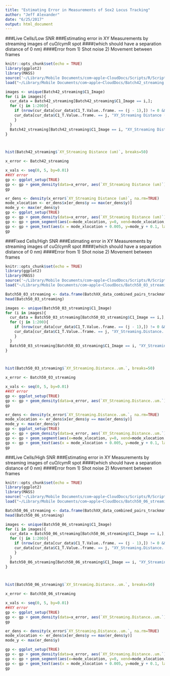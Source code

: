 ```yaml
---
title: "Estimating Error in Measurements of Sox2 Locus Tracking"
author: "Jeff Alexander"
date: "6/25/2017"
output: html_document
---
```

###Live Cells/Low SNR
###Estimating error in XY Measurements by streaming images of cuO/cymR spot
####(which should have a separation distance of 0 nm)
####Error from 1) Shot noise 2) Movement between frames

```r
knitr::opts_chunk$set(echo = TRUE)
library(ggplot2)
library(MASS)
source('~/Library/Mobile Documents/com~apple~CloudDocs/Scripts/R/Scripts/Rfunctions.R')
load("~/Library/Mobile Documents/com~apple~CloudDocs/Batch42_streaming.RData")
```

```r
images <- unique(Batch42_streaming$C1_Image)
for (i in images){
  cur_data = Batch42_streaming[Batch42_streaming$C1_Image == i,];
  for (j in 1:200){
    if (nrow(cur_data[cur_data$C1_T.Value..frame. == (j - 1),]) != 0 && nrow(cur_data[cur_data$C1_T.Value..frame. == j,]) != 0){
    cur_data[cur_data$C1_T.Value..frame. == j, "XY_Streaming Distance (um)"] <- sqrt((cur_data[cur_data$C1_T.Value..frame. == (j - 1), "C1_X.Value..um."] - cur_data[cur_data$C1_T.Value..frame. == j, "C1_X.Value..um."])^2 + (cur_data[cur_data$C1_T.Value..frame. == (j - 1), "C1_Y.Value..um."] - cur_data[cur_data$C1_T.Value..frame. == j, "C1_Y.Value..um."])^2);
    }
  }
  Batch42_streaming[Batch42_streaming$C1_Image == i, "XY_Streaming Distance (um)"] <- cur_data$`XY_Streaming Distance (um)`
}



hist(Batch42_streaming$`XY_Streaming Distance (um)`, breaks=50)
```

```r
x_error <- Batch42_streaming

x_vals <- seq(0, 5, by=0.01)
##XY error
gp <- ggplot_setup(TRUE)
gp <- gp + geom_density(data=x_error, aes(`XY_Streaming Distance (um)`), color="grey", fill="grey", alpha=0.3, size=1.0) + scale_x_continuous(limits=c(0,0.5), breaks=c(0, 0.1, 0.2, 0.3, 0.4, 0.5)) + xlab("XY Distance (um)") + ylab("Normalized Density") + theme(axis.line.x = element_line(size=1.2, color="white"), axis.line.y = element_line(size=1.2, color="white")) + scale_y_continuous(limits=c(0,15), breaks=c(0, 5, 10, 15))
gp
```
```r
er_dens <- density(x_error$`XY_Streaming Distance (um)`, na.rm=TRUE)
mode_xlocation <- er_dens$x[er_dens$y == max(er_dens$y)]
mode_y <- max(er_dens$y)
gp <- ggplot_setup(TRUE)
gp <- gp + geom_density(data=x_error, aes(`XY_Streaming Distance (um)`), color="grey", fill="grey", alpha=0.3, size=1.0) + scale_x_continuous(limits=c(0,0.5), breaks=c(0, 0.1, 0.2, 0.3, 0.4, 0.5)) + xlab("XY Distance (um)") + ylab("Normalized Density") + theme(axis.line.x = element_line(size=1.2, color="white"), axis.line.y = element_line(size=1.2, color="white")) + scale_y_continuous(limits=c(0,15), breaks=c(0, 5, 10, 15))
gp <- gp + geom_segment(aes(x=mode_xlocation, y=0, xend=mode_xlocation, yend=mode_y), linetype="dashed", color="white")
gp <- gp + geom_text(aes(x = mode_xlocation + 0.005, y=mode_y + 0.1, label=c("Mode (48 nm)")), color="white", angle=45, hjust="left", size=4)
gp
```

###Fixed Cells/High SNR
###Estimating error in XY Measurements by streaming images of cuO/cymR spot
####(which should have a separation distance of 0 nm)
####Error from 1) Shot noise 2) Movement between frames
```r
knitr::opts_chunk$set(echo = TRUE)
library(ggplot2)
library(MASS)
source('~/Library/Mobile Documents/com~apple~CloudDocs/Scripts/R/Scripts/Rfunctions.R')
load("~/Library/Mobile Documents/com~apple~CloudDocs/Batch50_03_streaming.Rdata")
```


```r
Batch50_03_streaming <- data.frame(BatchXX_data_combined_pairs_trackmate, "XY_Streaming.Distance..um."=NA)
head(Batch50_03_streaming)
```

```r
images <- unique(Batch50_03_streaming$C1_Image)
for (i in images){
  cur_data = Batch50_03_streaming[Batch50_03_streaming$C1_Image == i,];
  for (j in 1:200){
    if (nrow(cur_data[cur_data$C1_T.Value..frame. == (j - 1),]) != 0 && nrow(cur_data[cur_data$C1_T.Value..frame. == j,]) != 0){
    cur_data[cur_data$C1_T.Value..frame. == j, "XY_Streaming.Distance..um."] <- sqrt((cur_data[cur_data$C1_T.Value..frame. == (j - 1), "C1_X.Value..um."] - cur_data[cur_data$C1_T.Value..frame. == j, "C1_X.Value..um."])^2 + (cur_data[cur_data$C1_T.Value..frame. == (j - 1), "C1_Y.Value..um."] - cur_data[cur_data$C1_T.Value..frame. == j, "C1_Y.Value..um."])^2);
    }
  }
  Batch50_03_streaming[Batch50_03_streaming$C1_Image == i, "XY_Streaming.Distance..um."] <- cur_data$`XY_Streaming.Distance..um.`
}



hist(Batch50_03_streaming$`XY_Streaming.Distance..um.`, breaks=50)
```

```r
x_error <- Batch50_03_streaming

x_vals <- seq(0, 5, by=0.01)
##XY error
gp <- ggplot_setup(TRUE)
gp <- gp + geom_density(data=x_error, aes(`XY_Streaming.Distance..um.`), color="grey", fill="grey", alpha=0.3, size=1.0) + scale_x_continuous(limits=c(0,0.5), breaks=c(0, 0.1, 0.2, 0.3, 0.4, 0.5)) + xlab("XY Distance (um)") + ylab("Normalized Density") + theme(axis.line.x = element_line(size=1.2, color="white"), axis.line.y = element_line(size=1.2, color="white")) + scale_y_continuous(limits=c(0,70), breaks=c(0, 5, 10, 15, 20, 25))
gp
```
```r
er_dens <- density(x_error$`XY_Streaming.Distance..um.`, na.rm=TRUE)
mode_xlocation <- er_dens$x[er_dens$y == max(er_dens$y)]
mode_y <- max(er_dens$y)
gp <- ggplot_setup(TRUE)
gp <- gp + geom_density(data=x_error, aes(`XY_Streaming.Distance..um.`), color="grey", fill="grey", alpha=0.3, size=1.0) + scale_x_continuous(limits=c(0,0.5), breaks=c(0, 0.1, 0.2, 0.3, 0.4, 0.5)) + xlab("XY Distance (um)") + ylab("Normalized Density") + theme(axis.line.x = element_line(size=1.2, color="white"), axis.line.y = element_line(size=1.2, color="white")) + scale_y_continuous(limits=c(0,70), breaks=c(0, 5, 10, 15, 20, 25))
gp <- gp + geom_segment(aes(x=mode_xlocation, y=0, xend=mode_xlocation, yend=mode_y), linetype="dashed", color="white")
gp <- gp + geom_text(aes(x = mode_xlocation + 0.005, y=mode_y + 0.1, label=paste("Mode (", round(mode_xlocation * 1000), " nm)", sep = "")), color="white", angle=45, hjust="left", size=4)
gp
```

###Live Cells/High SNR
###Estimating error in XY Measurements by streaming images of cuO/cymR spot
####(which should have a separation distance of 0 nm)
####Error from 1) Shot noise 2) Movement between frames
```r
knitr::opts_chunk$set(echo = TRUE)
library(ggplot2)
library(MASS)
source('~/Library/Mobile Documents/com~apple~CloudDocs/Scripts/R/Scripts/Rfunctions.R')
load("~/Library/Mobile Documents/com~apple~CloudDocs/Batch50_06_streaming.Rdata")
```


```r
Batch50_06_streaming <- data.frame(BatchXX_data_combined_pairs_trackmate, "XY_Streaming.Distance..um."=NA)
head(Batch50_06_streaming)
```

```r
images <- unique(Batch50_06_streaming$C1_Image)
for (i in images){
  cur_data = Batch50_06_streaming[Batch50_06_streaming$C1_Image == i,];
  for (j in 1:200){
    if (nrow(cur_data[cur_data$C1_T.Value..frame. == (j - 1),]) != 0 && nrow(cur_data[cur_data$C1_T.Value..frame. == j,]) != 0){
    cur_data[cur_data$C1_T.Value..frame. == j, "XY_Streaming.Distance..um."] <- sqrt((cur_data[cur_data$C1_T.Value..frame. == (j - 1), "C1_X.Value..um."] - cur_data[cur_data$C1_T.Value..frame. == j, "C1_X.Value..um."])^2 + (cur_data[cur_data$C1_T.Value..frame. == (j - 1), "C1_Y.Value..um."] - cur_data[cur_data$C1_T.Value..frame. == j, "C1_Y.Value..um."])^2);
    }
  }
  Batch50_06_streaming[Batch50_06_streaming$C1_Image == i, "XY_Streaming.Distance..um."] <- cur_data$`XY_Streaming.Distance..um.`
}



hist(Batch50_06_streaming$`XY_Streaming.Distance..um.`, breaks=50)
```

```r
x_error <- Batch50_06_streaming

x_vals <- seq(0, 5, by=0.01)
##XY error
gp <- ggplot_setup(TRUE)
gp <- gp + geom_density(data=x_error, aes(`XY_Streaming.Distance..um.`), color="grey", fill="grey", alpha=0.3, size=1.0) + scale_x_continuous(limits=c(0,0.5), breaks=c(0, 0.1, 0.2, 0.3, 0.4, 0.5)) + xlab("XY Distance (um)") + ylab("Normalized Density") + theme(axis.line.x = element_line(size=1.2, color="white"), axis.line.y = element_line(size=1.2, color="white")) + scale_y_continuous(limits=c(0,70), breaks=c(0, 5, 10, 15, 20, 25))
gp
```
```r
er_dens <- density(x_error$`XY_Streaming.Distance..um.`, na.rm=TRUE)
mode_xlocation <- er_dens$x[er_dens$y == max(er_dens$y)]
mode_y <- max(er_dens$y)

gp <- ggplot_setup(TRUE)
gp <- gp + geom_density(data=x_error, aes(`XY_Streaming.Distance..um.`), color="grey", fill="grey", alpha=0.3, size=1.0) + scale_x_continuous(limits=c(0,0.5), breaks=c(0, 0.1, 0.2, 0.3, 0.4, 0.5)) + xlab("XY Distance (um)") + ylab("Normalized Density") + theme(axis.line.x = element_line(size=1.2, color="white"), axis.line.y = element_line(size=1.2, color="white")) + scale_y_continuous(limits=c(0,70), breaks=c(0, 5, 10, 15, 20, 25))
gp <- gp + geom_segment(aes(x=mode_xlocation, y=0, xend=mode_xlocation, yend=mode_y), linetype="dashed", color="white")
gp <- gp + geom_text(aes(x = mode_xlocation + 0.005, y=mode_y + 0.1, label=paste("Mode (", round(mode_xlocation * 1000), " nm)", sep = "")), color="white", angle=45, hjust="left", size=4)
gp
```
